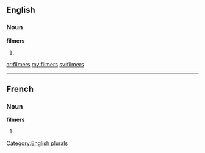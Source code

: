 ==English==

===Noun===
'''filmers'''

# {{plural of|[[filmer]]}}

[[Category:English plurals]]

[[ar:filmers]]
[[my:filmers]]
[[sv:filmers]]

----
==French==

===Noun===
'''filmers''' {{m}}

# {{plural of|[[filmer]]|lang=fr}}
{{rfc-auto}}